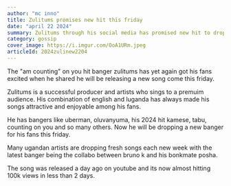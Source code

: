 ```yaml
---
author: "mc inno"
title: Zulitums promises new hit this friday
date: "april 22 2024"
summary: Zulitums through his social media has promised new hit to drop this friday.
category: gossip
cover_image: https://i.imgur.com/OoA1URm.jpeg
articleId: 2024zulinew2204
---
```


The "am counting" on you hit banger zulitums has yet again got his fans excited when he shared he will be releasing a new song come this friday.

Zulitums is a successful producer and artists who sings to a premuim audience. His combination of english and luganda has always made his songs attractive and enjoyable among his fans.

He has bangers like uberman, oluvanyuma, his 2024 hit kamese, tabu, counting on you and so many others. Now he will be dropping a new banger for his fans this friday.

<TweetComponent id="1782320137942523957" />

Many ugandan artists are dropping fresh songs each new week with the latest banger being the collabo between bruno k and his bonkmate posha.

The song was released a day ago on youtube and its now almost hitting 100k views in less than 2 days.

